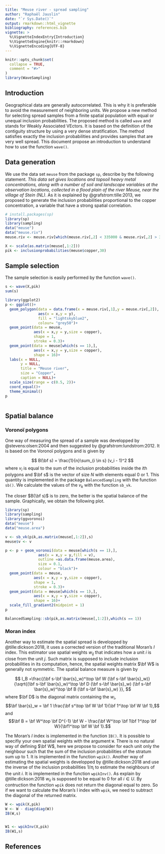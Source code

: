 ```yaml
---
title: "Meuse river - spread sampling"
author: "Raphaël Jauslin"
date: "`r Sys.Date()`"
output: rmarkdown::html_vignette
bibliography: references.bib
vignette: >
  %\VignetteIndexEntry{Introduction}
  %\VignetteEngine{knitr::rmarkdown}
  %\VignetteEncoding{UTF-8}
---
```


```r
knitr::opts_chunk$set(
  collapse = TRUE,
  comment = "#>"
)
library(WaveSampling)

```


## Introduction
Geographical data are generally autocorrelated. This is why it is preferable to avoid the measurement of neighboring units. We propose a new method for selecting spread samples from a finite spatial population with equal or unequal inclusion probabilities. The proposed method is called `wave` and stands for Weakly Associated VEctors. It is based on the definition of the contiguity structure by using a very dense stratification. The method satisfies exactly the inclusion probabilities and provides samples that are very well spread. This document propose an introduction to understand how to use the function `wave()`.


## Data generation

We use the data set `meuse` from the package `sp`, describe by the following statement. *This data set gives locations and topsoil heavy metal concentrations, along with a number of soil and landscape variables at the observation locations, collected in a flood plain of the river Meuse, near the village of Stein (NL)*. As it is explained by @grafstrom:tille:2013, we proposed to generate the inclusion probabilities proportional to the copper concentration, a variable that have a strong spatial correlation.

```r
# install.packages(sp)
library(sp)
library(sampling)
data("meuse")
data("meuse.riv")
meuse.riv <- meuse.riv[which(meuse.riv[,2] < 335000 & meuse.riv[,2] > 328750),]

X <- scale(as.matrix(meuse[,1:2]))
pik <- inclusionprobabilities(meuse$copper,30)
```

## Sample selection

The sample selection is easily performed by the function `wave()`.

```r
s <- wave(X,pik)
sum(s)
```



```r
library(ggplot2)
p <- ggplot()+
  geom_polygon(data = data.frame(x = meuse.riv[,1],y = meuse.riv[,2]),
               aes(x = x,y = y),
               fill = "lightskyblue2",
               colour= "grey50")+
  geom_point(data = meuse,
             aes(x = x,y = y,size = copper),
             shape = 1,
             stroke = 0.3)+
  geom_point(data = meuse[which(s == 1),],
             aes(x = x,y = y,size = copper),
             shape = 16)+
  labs(x = NULL,
       y = NULL,
       title = "Meuse river",
       size = "Copper",
       caption = NULL)+
  scale_size(range = c(0.5, 2))+
  coord_equal()+
  theme_minimal()
p
  
```



## Spatial balance

### Voronoï polygons
One way of measuring the spread of a sample was developped by @stevens:olsen:2004 and then suggested by @grafstrom:lundstrom:2012. It is based on the Voronoï polygons and is given by

$$ B(\bf s) = \frac{1}{n}\sum_{i \in s} (v_i - 1)^2 $$
where $v_i$ is equal to the sum of the inclusion probabilities inside the $i$th polygons and $\bf s$ is the vector of size $N$ with elements equal 0 or 1. This quantity is implemented in the package `BalancedSampling` with the function `sb()`. We calculate the values of the $v_k$ with the function `sb_vk`.

The closer $B(\bf s)$ is to zero, the better is the spatial balance of the sample. Graphically, we obtain the following plot.


```r

library(sp)
library(sampling)
library(ggvoronoi)
data("meuse")
data("meuse.area")

v <- sb_vk(pik,as.matrix(meuse[,1:2]),s)
meuse$v <- v

p <- p + geom_voronoi(data = meuse[which(s == 1),],
               aes(x = x,y = y,fill = v),
               outline =as.data.frame(meuse.area),
               size = 0.1,
               colour = "black")+
  geom_point(data = meuse,
             aes(x = x,y = y,size = copper),
             shape = 1,
             stroke = 0.3)+
  geom_point(data = meuse[which(s == 1),],
             aes(x = x,y = y,size = copper),
             shape = 16)+
  scale_fill_gradient2(midpoint = 1)
p

BalancedSampling::sb(pik,as.matrix(meuse[,1:2]),which(s == 1))


```



### Moran index

Another way to estimate the spatial spread is developped by @tille:dickson:2018, it uses a corrected version of the traditional Moran's $I$ index. This estimator use spatial weights $w_{ij}$ that indicates how a unit $i$ is close from the unit $j$. Such matrix is supposed to include inclusion probabilities in its computation, hence, the spatial weights matrix $\bf W$ is generally not symmetric. The spatial balance measure is given by

$$ I_B =\frac{(\bf s-\bf \bar{s}_w)^\top \bf W (\bf s-\bf \bar{s}_w)}{\sqrt{(\bf s-\bf \bar{s}_w)^\top \bf D (\bf s-\bf \bar{s}_w) (\bf s-\bf \bar{s}_w)^\top \bf B (\bf s-\bf \bar{s}_w) }}, $$
where $\bf D$ is the diagonal matrix containing the $w_i$, 
$$\bf \bar{s}_w = \bf 1 \frac{\bf s^\top \bf W \bf 1}{\bf 1^\top \bf W \bf 1},$$
and 
$$\bf B = \bf W^\top \bf D^{-1} \bf W - \frac{\bf W^\top \bf 1\bf 1^\top \bf W}{\bf1^\top \bf W \bf 1}.$$

The Moran's $I$ index is implemented in the function `IB()`. It is possible to specifiy your own spatial weights with the argument `W`. There is no natural way of defining $\bf W$, here we propose to consider for each unit only the neighbour such that the sum of the inclusion probabilities of the stratum sum up to 1. It is implemented in the function `wpik()`. Another way of estimating the spatial weights is developped by @tille:dickson:2018 and use the inverse of the inclusion probabilities $1/\pi_i$ to estimate the neighbours of the unit $i$. It is implemented in the function `wpikInv()`. As explain by @tille:dickson:2018 $w_{ii}$ is supposed to be equal to 0 for all $i \in U$. By contruction the function `wpik` does not return the diagonal equal to zero. So if we want to calculate the Moran's I index with `wpik`, we need to subtract the diagonal of the returned matrix. 

```r

W <- wpik(X,pik)
W <- W - diag(diag(W))
IB(W,s)


W1 <- wpikInv(X,pik)
IB(W1,s)

```



## References
